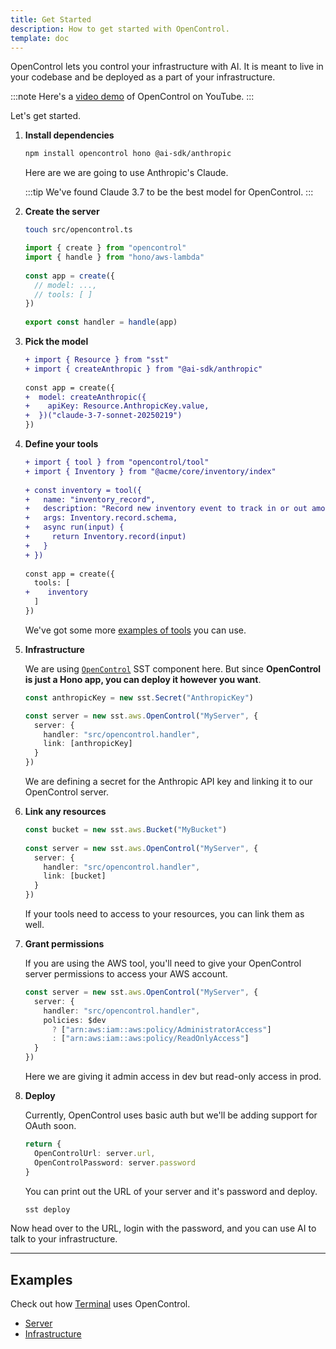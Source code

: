 ```yaml
---
title: Get Started
description: How to get started with OpenControl.
template: doc
---
```


OpenControl lets you control your infrastructure with AI. It is meant to live in your codebase and be deployed as a part of your infrastructure.

:::note
Here's a [video demo](https://youtu.be/y-VFQ2UkDSM?si=fkuhgDSCOcYK6PVg) of OpenControl on YouTube.
:::

Let's get started.

1. **Install dependencies**

   ```bash
   npm install opencontrol hono @ai-sdk/anthropic
   ```
 
   Here are we are going to use Anthropic's Claude.

   :::tip
   We've found Claude 3.7 to be the best model for OpenControl.
   :::

2. **Create the server**

   ```bash
   touch src/opencontrol.ts
   ```

   ```ts title=src/opencontrol.ts
   import { create } from "opencontrol"
   import { handle } from "hono/aws-lambda"
 
   const app = create({
     // model: ...,
     // tools: [ ]
   })
 
   export const handler = handle(app)
   ```

3. **Pick the model**

   ```diff lang=ts title=src/opencontrol.ts
   + import { Resource } from "sst"
   + import { createAnthropic } from "@ai-sdk/anthropic"
 
   const app = create({
   +  model: createAnthropic({
   +    apiKey: Resource.AnthropicKey.value,
   +  })("claude-3-7-sonnet-20250219")
   })
   ```

4. **Define your tools**

   ```diff lang=ts title=src/opencontrol.ts
   + import { tool } from "opencontrol/tool"
   + import { Inventory } from "@acme/core/inventory/index"
 
   + const inventory = tool({
   +   name: "inventory_record",
   +   description: "Record new inventory event to track in or out amounts",
   +   args: Inventory.record.schema,
   +   async run(input) {
   +     return Inventory.record(input)
   +   }
   + })
 
   const app = create({
     tools: [
   +    inventory
     ]
   })
   ```

   We've got some more [examples of tools](/docs/tools/) you can use.

5. **Infrastructure**

   We are using [`OpenControl`](https://sst.dev/docs/component/aws/opencontrol/) SST component here. But since **OpenControl is just a Hono app, you can deploy it however you want**.
 
   ```ts title="sst.config.ts" {1,6}
   const anthropicKey = new sst.Secret("AnthropicKey")
   
   const server = new sst.aws.OpenControl("MyServer", {
     server: {
       handler: "src/opencontrol.handler",
       link: [anthropicKey]
     }
   })
   ```
 
   We are defining a secret for the Anthropic API key and linking it to our OpenControl server.

6. **Link any resources**

   ```ts title="sst.config.ts" {6}
   const bucket = new sst.aws.Bucket("MyBucket")
 
   const server = new sst.aws.OpenControl("MyServer", {
     server: {
       handler: "src/opencontrol.handler",
       link: [bucket]
     }
   })
   ```
 
   If your tools need to access to your resources, you can link them as well.

7. **Grant permissions**

   If you are using the AWS tool, you'll need to give your OpenControl server permissions to access your AWS account.
 
   ```ts title="sst.config.ts" {4-6}
   const server = new sst.aws.OpenControl("MyServer", {
     server: {
       handler: "src/opencontrol.handler",
       policies: $dev
         ? ["arn:aws:iam::aws:policy/AdministratorAccess"]
         : ["arn:aws:iam::aws:policy/ReadOnlyAccess"]
     }
   })
   ```
 
   Here we are giving it admin access in dev but read-only access in prod.

8. **Deploy**

   Currently, OpenControl uses basic auth but we'll be adding support for OAuth soon.

   ```ts title="sst.config.ts"
   return {
     OpenControlUrl: server.url,
     OpenControlPassword: server.password
   }
   ```

   You can print out the URL of your server and it's password and deploy.

   ```bash
   sst deploy
   ```

Now head over to the URL, login with the password, and you can use AI to talk to your infrastructure.

---

## Examples

Check out how [Terminal](https://www.terminal.shop/) uses OpenControl.

- [Server](https://github.com/terminaldotshop/terminal/blob/dev/packages/functions/src/opencontrol.ts)
- [Infrastructure](https://github.com/terminaldotshop/terminal/blob/dev/infra/opencontrol.ts)
